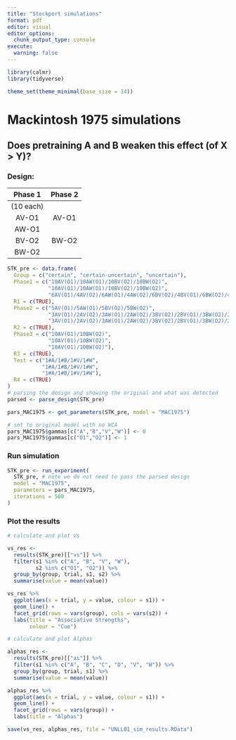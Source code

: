 ```yaml
---
title: "Stockport simulations"
format: pdf
editor: visual
editor_options: 
  chunk_output_type: console
execute: 
  warning: false
---
```


```r
library(calmr)
library(tidyverse)

theme_set(theme_minimal(base_size = 14))
```

# Mackintosh 1975 simulations

## Does pretraining A and B weaken this effect (of X \> Y)?

### Design:

|  Phase 1  | Phase 2 |
|:---------:|:-------:|
| (10 each) |         |
|   AV-O1   |  AV-O1  |
|   AW-O1   |         |
|   BV-O2   |  BW-O2  |
|   BW-O2   |         |

```r
STK_pre <- data.frame(
  Group = c("certain", "certain-uncertain", "uncertain"),
  Phase1 = c("10AV(O1)/10AW(O1)/10BV(O2)/10BW(O2)", 
             "10AV(O1)/10AW(O1)/10BV(O2)/10BW(O2)",
             "6AV(O1)/4AV(O2)/6AW(O1)/4AW(O2)/6BV(O2)/4BV(O1)/6BW(O2)/4BW(O1)"),
  R1 = c(TRUE),
  Phase2 = c("5AV(O1)/5AW(O1)/5BV(O2)/5BW(O2)", 
             "3AV(O1)/2AV(O2)/3AW(O1)/2AW(O2)/3BV(O2)/2BV(O1)/3BW(O2)/2BW(O1)",
             "3AV(O1)/2AV(O2)/3AW(O1)/2AW(O2)/3BV(O2)/2BV(O1)/3BW(O2)/2BW(O1)"),
  R2 = c(TRUE),
  Phase3 = c("10AV(O1)/10BW(O2)",
             "10AV(O1)/10BW(O2)",
             "10AV(O1)/10BW(O2)"),
  R3 = c(TRUE),
  Test = c("1#A/1#B/1#V/1#W", 
           "1#A/1#B/1#V/1#W",
           "1#A/1#B/1#V/1#W"),
  R4 = c(TRUE)
)
# parsing the design and showing the original and what was detected
parsed <- parse_design(STK_pre)

pars_MAC1975 <- get_parameters(STK_pre, model = "MAC1975")

# set to original model with no WCA
pars_MAC1975$gammas[c("A","B","V","W")] <- 0
pars_MAC1975$gammas[c("O1","O2")] <- 1

```

### Run simulation

```r
STK_pre <- run_experiment(
  STK_pre, # note we do not need to pass the parsed design
  model = "MAC1975",
  parameters = pars_MAC1975,
  iterations = 500
)
```

### Plot the results

```r
# calculate and plot Vs

vs_res <-
  results(STK_pre)[["vs"]] %>%
  filter(s1 %in% c("A", "B", "V", "W"),
         s2 %in% c("O1", "O2")) %>%
  group_by(group, trial, s1, s2) %>%
  summarise(value = mean(value))

vs_res %>%
  ggplot(aes(x = trial, y = value, colour = s1)) +
  geom_line() +
  facet_grid(rows = vars(group), cols = vars(s2)) +
  labs(title = "Associative Strengths",
       colour = "Cue")

# calculate and plot Alphas

alphas_res <-
  results(STK_pre)[["as"]] %>%
  filter(s1 %in% c("A", "B", "C", "D", "V", "W")) %>% 
  group_by(group, trial, s1) %>%
  summarise(value = mean(value))

alphas_res %>%
  ggplot(aes(x = trial, y = value, colour = s1)) +
  geom_line() +
  facet_grid(rows = vars(group)) +
  labs(title = "Alphas")

save(vs_res, alphas_res, file = "UNLL01_sim_results.RData")

```
